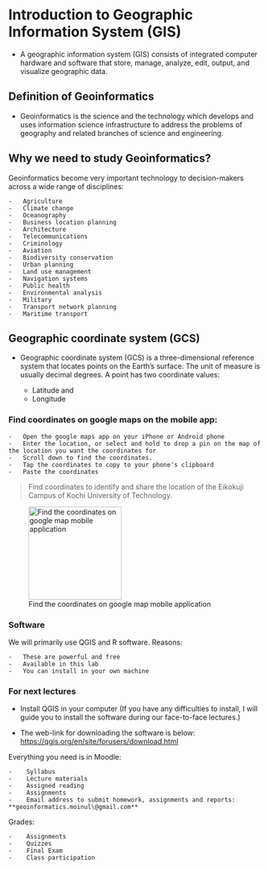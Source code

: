 # Introduction to Geographic Information System (GIS)

- A geographic information system (GIS) consists of integrated computer hardware and software that store, manage, analyze, edit, output, and visualize geographic data.

## Definition of Geoinformatics

-   Geoinformatics is the science and the technology which develops and uses information science infrastructure to address the problems of geography and related branches of science and engineering.

## Why we need to study Geoinformatics?

Geoinformatics become very important technology to decision-makers across a wide range of disciplines:

    -   Agriculture
    -   Climate change
    -   Oceanography
    -   Business location planning
    -   Architecture
    -   Telecommunications
    -   Criminology
    -   Aviation
    -   Biodiversity conservation
    -   Urban planning
    -   Land use management
    -   Navigation systems
    -   Public health
    -   Environmental analysis
    -   Military
    -   Transport network planning
    -   Maritime transport

## Geographic coordinate system (GCS) 

- Geographic coordinate system (GCS) is a three-dimensional reference system that locates points on the Earth's surface. The unit of measure is usually decimal degrees. A point has two coordinate values:

    -   Latitude and
    -   Longitude

### Find coordinates on google maps on the mobile app:

    -   Open the google maps app on your iPhone or Android phone
    -   Enter the location, or select and hold to drop a pin on the map of the location you want the coordinates for
    -   Scroll down to find the coordinates.
    -   Tap the coordinates to copy to your phone's clipboard
    -   Paste the coordinates

> Find coordinates to identify and share the location of the Eikokuji Campus of Kochi University of Technology.

![Find the coordinates on google map mobile application](figures/cordinate.jpg){fig-align="center" width="185"}

### Software

We will primarily use QGIS and R software. Reasons:

    -   These are powerful and free
    -   Available in this lab
    -   You can install in your own machine

### For next lectures

-   Install QGIS in your computer (If you have any difficulties to install, I will guide you to install the software during our face-to-face lectures.)

-   The web-link for downloading the software is below: <https://qgis.org/en/site/forusers/download.html>

Everything you need is in Moodle:

    -    Syllabus
    -    Lecture materials
    -    Assigned reading
    -    Assignments
    -    Email address to submit homework, assignments and reports: **geoinformatics.moinul\@gmail.com**

Grades:

    -    Assignments
    -    Quizzes
    -    Final Exam
    -    Class participation

